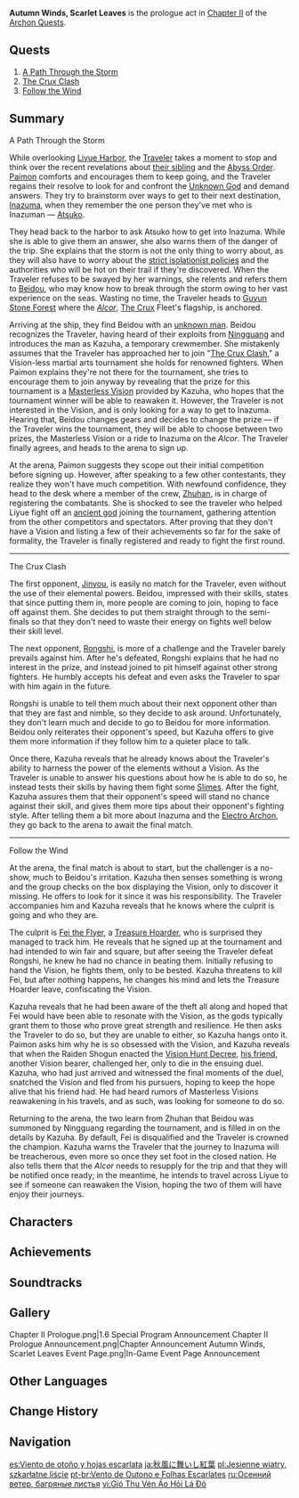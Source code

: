 {{Act Infobox
|image          = Story Card Chapter II Prologue.png
|type           = Archon
|chapter        = Chapter II
|actNum         = Prologue
|region         = Inazuma
|prev           = We Will Be Reunited
|next           = The Immovable God and the Eternal Euthymia
|ARReq          = 30
}}
{{Description|Though you have returned from the darkness of that cave into the light, the pain of parting remains in your heart.<br>What are the gods' motives? Where did your sibling go? Where may the truth of this world be found?<br>Whatever the case may be, you are resolved to continue onward &mdash; to "reach the end of your journey."}}
'''Autumn Winds, Scarlet Leaves''' is the prologue act in [[Chapter II]] of the [[Archon Quests]].

==Quests==
# [[A Path Through the Storm]]
# [[The Crux Clash (Quest)|The Crux Clash]]
# [[Follow the Wind]]

==Summary==
;A Path Through the Storm
While overlooking [[Liyue Harbor]], the [[Traveler]] takes a moment to stop and think over the recent revelations about [[Traveler's Sibling|their sibling]] and the [[Abyss Order]]. [[Paimon]] comforts and encourages them to keep going, and the Traveler regains their resolve to look for and confront the [[Unknown God]] and demand answers. They try to brainstorm over ways to get to their next destination, [[Inazuma]], when they remember the one person they've met who is Inazuman &mdash; [[Atsuko]].

They head back to the harbor to ask Atsuko how to get into Inazuma. While she is able to give them an answer, she also warns them of the danger of the trip. She explains that the storm is not the only thing to worry about, as they will also have to worry about the [[Sakoku Decree|strict isolationist policies]] and the authorities who will be hot on their trail if they're discovered. When the Traveler refuses to be swayed by her warnings, she relents and refers them to [[Beidou]], who may know how to break through the storm owing to her vast experience on the seas. Wasting no time, the Traveler heads to [[Guyun Stone Forest]] where the ''[[Alcor]]'', [[The Crux]] Fleet's flagship, is anchored.

Arriving at the ship, they find Beidou with an [[Kaedehara Kazuha|unknown man]]. Beidou recognizes the Traveler, having heard of their exploits from [[Ningguang]] and introduces the man as Kazuha, a temporary crewmember. She mistakenly assumes that the Traveler has approached her to join "[[The Crux Clash]]," a Vision-less martial arts tournament she holds for renowned fighters. When Paimon explains they're not there for the tournament, she tries to encourage them to join anyway by revealing that the prize for this tournament is a [[Vision#Masterless Visions|Masterless Vision]] provided by Kazuha, who hopes that the tournament winner will be able to reawaken it. However, the Traveler is not interested in the Vision, and is only looking for a way to get to Inazuma. Hearing that, Beidou changes gears and decides to change the prize &mdash; if the Traveler wins the tournament, they will be able to choose between two prizes, the Masterless Vision or a ride to Inazuma on the ''Alcor''. The Traveler finally agrees, and heads to the arena to sign up.

At the arena, Paimon suggests they scope out their initial competition before signing up. However, after speaking to a few other contestants, they realize they won't have much competition. With newfound confidence, they head to the desk where a member of the crew, [[Zhuhan]], is in charge of registering the combatants. She is shocked to see the traveler who helped Liyue fight off an [[Osial|ancient god]] joining the tournament, gathering attention from the other competitors and spectators. After proving that they don't have a Vision and listing a few of their achievements so far for the sake of formality, the Traveler is finally registered and ready to fight the first round.
----
;The Crux Clash
The first opponent, [[Jinyou]], is easily no match for the Traveler, even without the use of their elemental powers. Beidou, impressed with their skills, states that since putting them in, more people are coming to join, hoping to face off against them. She decides to put them straight through to the semi-finals so that they don't need to waste their energy on fights well below their skill level.

The next opponent, [[Rongshi]], is more of a challenge and the Traveler barely prevails against him. After he's defeated, Rongshi explains that he had no interest in the prize, and instead joined to pit himself against other strong fighters. He humbly accepts his defeat and even asks the Traveler to spar with him again in the future.

Rongshi is unable to tell them much about their next opponent other than that they are fast and nimble, so they decide to ask around. Unfortunately, they don't learn much and decide to go to Beidou for more information. Beidou only reiterates their opponent's speed, but Kazuha offers to give them more information if they follow him to a quieter place to talk.

Once there, Kazuha reveals that he already knows about the Traveler's ability to harness the power of the elements without a Vision. As the Traveler is unable to answer his questions about how he is able to do so, he instead tests their skills by having them fight some [[Slimes]]. After the fight, Kazuha assures them that their opponent's speed will stand no chance against their skill, and gives them more tips about their opponent's fighting style. After telling them a bit more about Inazuma and the [[Raiden Shogun|Electro Archon]], they go back to the arena to await the final match.
----
;Follow the Wind
At the arena, the final match is about to start, but the challenger is a no-show, much to Beidou's irritation. Kazuha then senses something is wrong and the group checks on the box displaying the Vision, only to discover it missing. He offers to look for it since it was his responsibility. The Traveler accompanies him and Kazuha reveals that he knows where the culprit is going and who they are.

The culprit is [[Fei the Flyer]], a [[Treasure Hoarder]], who is surprised they managed to track him. He reveals that he signed up at the tournament and had intended to win fair and square, but after seeing the Traveler defeat Rongshi, he knew he had no chance in beating them. Initially refusing to hand the Vision, he fights them, only to be bested. Kazuha threatens to kill Fei, but after nothing happens, he changes his mind and lets the Treasure Hoarder leave, confiscating the Vision.

Kazuha reveals that he had been aware of the theft all along and hoped that Fei would have been able to resonate with the Vision, as the gods typically grant them to those who prove great strength and resilience. He then asks the Traveler to do so, but they are unable to either, so Kazuha hangs onto it. Paimon asks him why he is so obsessed with the Vision, and Kazuha reveals that when the Raiden Shogun enacted the [[Vision Hunt Decree]], [[Kazuha's Friend|his friend]], another Vision bearer, challenged her, only to die in the ensuing duel. Kazuha, who had just arrived and witnessed the final moments of the duel, snatched the Vision and fled from his pursuers, hoping to keep the hope alive that his friend had. He had heard rumors of Masterless Visions reawakening in his travels, and as such, was looking for someone to do so.

Returning to the arena, the two learn from Zhuhan that Beidou was summoned by Ningguang regarding the tournament, and is filled in on the details by Kazuha. By default, Fei is disqualified and the Traveler is crowned the champion. Kazuha warns the Traveler that the journey to Inazuma will be treacherous, even more so once they set foot in the closed nation. He also tells them that the ''Alcor'' needs to resupply for the trip and that they will be notified once ready; in the meantime, he intends to travel across Liyue to see if someone can reawaken the Vision, hoping the two of them will have enjoy their journeys.

==Characters==
{{Character Appearances|Autumn Winds, Scarlet Leaves|type=Act}}

==Achievements==
{{Achievement Topic Table|quest=Autumn Winds, Scarlet Leaves}}

==Soundtracks==
{{Soundtracks by Category Table|type=quest}}

==Gallery==
<gallery>
Chapter II Prologue.png|1.6 Special Program Announcement
Chapter II Prologue Announcement.png|Chapter Announcement
Autumn Winds, Scarlet Leaves Event Page.png|In-Game Event Page Announcement
</gallery>

==Other Languages==
{{Other Languages
|en      = Autumn Winds, Scarlet Leaves
|zhs     = 振袖秋风问红叶
|zhs_rm  = Zhènxiù Qiūfēng Wèn Hóngyè
|zht     = 振袖秋風問紅葉
|zht_rm  = Zhènxiù Qiūfēng Wèn Hóngyè
|zh_tl   = Autumn Winds Asks the Red Leaves
|ja      = 秋風に舞いし紅葉
|ja_rm   = Akikaze ni Maishi Kouyou
|ja_tl   = Fall Colors Dancing in the Autumn Wind
|ko      = 가을바람에 흩날리는 단풍
|ko_rm   = Gaeulbaram-e Heunnallineun Danpung
|ko_tl   = Fall Maple Fluttering in the Autumn Wind
|es      = Viento de otoño y hojas escarlata
|es_tl   = Autumn Wind and Scarlet Leaves
|fr      = Vent d'automne et feuilles écarlates
|fr_tl   = Autumn Wind and Scarlet Leaves
|ru      = Осенний ветер, багряные листья
|ru_tl   = Autumn Wind, Blood-Red Leaves
|th      = สายลมแห่งฤดูใบไม้ร่วง
|th_rm   = Sai-lom haeng Rue-du-bai-mai-ruang
|th_tl   = Winds of Autumn
|vi      = Gió Thu Vén Áo Hỏi Lá Đỏ
|vi_tl   = 
|de      = Herbstwinde, tiefrote Blätter
|de_tl   = Autumn Winds, Deep-red Leaves
|id      = Daun Merah di Musim Gugur
|id_tl   = Scarlet Leaves in Autumn
|pt      = Vento de Outono e Folhas Escarlates
|pt_tl   = Wind of Autumn and Scarlet Leaves
|tr      = Güz Rüzgarları, Kızıl Yapraklar
|tr_tl   = Autumn Winds, Scarlet Leaves
|it      = Venti autunnali, foglie scarlatte
|it_tl   = Autumn Winds, Scarlet Leaves
}}

==Change History==
{{Change History|1.6}}

==Navigation==
{{Archon Quest Navbox|Chapter II}}

[[es:Viento de otoño y hojas escarlata]]
[[ja:秋風に舞いし紅葉]]
[[pl:Jesienne wiatry, szkarłatne liście]]
[[pt-br:Vento de Outono e Folhas Escarlates]]
[[ru:Осенний ветер, багряные листья]]
[[vi:Gió Thu Vén Áo Hỏi Lá Đỏ]]